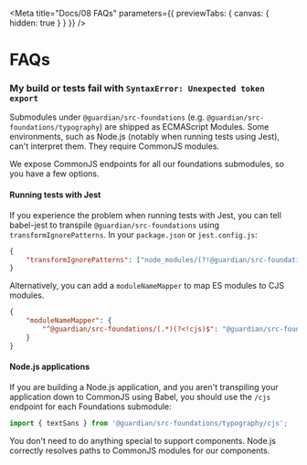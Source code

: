 
<Meta
	title="Docs/08 FAQs"
	parameters={{ previewTabs: { canvas: { hidden: true } } }}
/>

# FAQs

### My build or tests fail with `SyntaxError: Unexpected token export`

Submodules under `@guardian/src-foundations` (e.g. `@guardian/src-foundations/typography`) are shipped as ECMAScript Modules. Some environments, such as Node.js (notably when running tests using Jest), can't interpret them. They require CommonJS modules.

We expose CommonJS endpoints for all our foundations submodules, so you have a few options.

#### Running tests with Jest

If you experience the problem when running tests with Jest, you can tell babel-jest to transpile `@guardian/src-foundations` using `transformIgnorePatterns`. In your `package.json` or `jest.config.js`:

```json
{
	"transformIgnorePatterns": ["node_modules/(?!@guardian/src-foundations/)"]
}
```

Alternatively, you can add a `moduleNameMapper` to map ES modules to CJS modules.

```json
{
	"moduleNameMapper": {
		"^@guardian/src-foundations/(.*)(?<!cjs)$": "@guardian/src-foundations/$1/cjs"
	}
}
```

#### Node.js applications

If you are building a Node.js application, and you aren't transpiling your application down to CommonJS using Babel, you should use the `/cjs` endpoint for each Foundations submodule:

```js
import { textSans } from '@guardian/src-foundations/typography/cjs';
```

You don't need to do anything special to support components. Node.js correctly resolves paths to CommonJS modules for our components.
